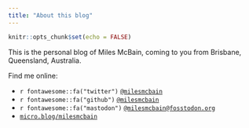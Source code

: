 ```yaml
---
title: "About this blog"
---
```


```r
knitr::opts_chunk$set(echo = FALSE)
```

This is the personal blog of Miles McBain, coming to you from Brisbane, Queensland, Australia.

Find me online:

  - `r fontawesome::fa("twitter")` [`@milesmcbain`](https://www.twitter.com/milesmcbain)
  - `r fontawesome::fa("github")` [`@milesmcbain`](https://www.github.com/milesmcbain)
  - `r fontawesome::fa("mastodon")` [`@milesmcbain@fosstodon.org`](https://fosstodon.org/@milesmcbain)
  - [`micro.blog/milesmcbain`](https://micro.blog/milesmcbain)
